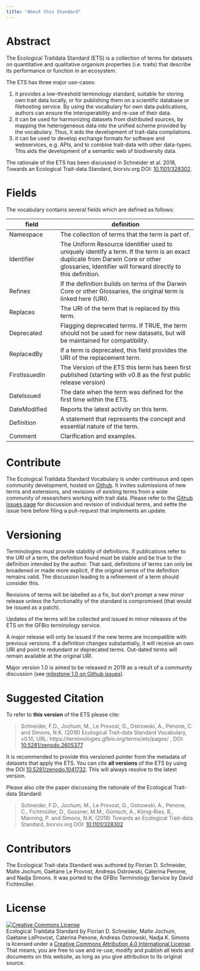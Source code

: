 ```yaml
---
title: "About this Standard"
---
```


# Abstract 

The Ecological Traitdata Standard (ETS) is a collection of terms for datasets on quantitative and qualitative organism properties (i.e. traits) that describe its performance or function in an ecosystem. 

The ETS has three major use-cases:

1. it provides a low-threshold terminology standard, suitable for storing own trait data locally, or for publishing them on a scientific database or filehosting service. By using the vocabulary for own data publications, authors can ensure the interoperability and re-use of their data. 
2. it can be used for harmonizing datasets from distributed sources, by mapping the heterogeneous data into the unified scheme provided by the vocabulary. Thus, it aids the development of trait-data compilations. 
3. it can be used to develop exchange formats for software and webservices, e.g. APIs, and to combine trait-data with other data-types. This aids the development of a semantic web of biodiversity data. 

The rationale of the ETS has been discussed in Schneider et al. 2018, Towards an Ecological Trait-data Standard, biorxiv.org DOI: [10.1101/328302](https://doi.org/10.1101/328302).

# Fields

The vocabulary contains several fields which are defined as follows: 

| field        | definition                          |
|--------------|-------------------------------------|
| Namespace    | The collection of terms that the term is part of.   | 
| Identifier   | The Uniform Resource Identifier used to uniquely identify a term.  If the term is an exact duplicate from Darwin Core or other glossaries, Identifier will forward directly to this definition. |
| Refines      | If the definition builds on terms of the Darwin Core or other Glossaries, the original term is linked here (URI). |
| Replaces     | The URI of the term  that is replaced by this term. | 
| Deprecated   | Flagging deprecated terms. If TRUE, the term should not be used for new datasets, but will be maintained for compatibility. |
| ReplacedBy   | If a term is deprecated, this field provides the URI of the  replacement term. |
| FirstIssuedIn | The Version of the ETS this term has been first published (starting with v0.8 as the first public release version)  | 
| DateIssued   | The date when the term was defined for the first time within the ETS. | 
| DateModified | Reports the latest activity on this term.  | 
| Definition   | A statement that represents the concept and essential nature of the term.  | 
| Comment      | Clarification and examples. |

# Contribute

The Ecological Traitdata Standard Vocabulary is under continuous and open community development, hosted on [Github](https://github.com/EcologicalTraitData/ETS). It invites submissions of new terms and extensions, and revisions of existing terms from a wide community of researchers working with trait data.
Please refer to the [Github Issues page](https://github.com/EcologicalTraitData/ETS/issues) for discussion and revision of individual terms, and settle the issue here before filing a pull-request that implements an update. 

# Versioning

Terminologies must provide stability of definitions. If publications refer to the URI of a term, the definition found must be stable and be true to the definition intended by the author.
That said, definitions of terms can only be broadened or made more explicit, if the original sense of the definition remains valid. The discussion leading to a refinement of a term should consider this.  

Revisions of terms will be labelled as a fix, but don't prompt a new minor release unless the functionality of the standard is compromised (that would be  issued as a patch). 

Updates of the terms will be collected and issued in minor releases of the ETS on the GFBio terminology service. 

A major release will only be issued if the new terms are incompatible with previous versions. If a definition changes substantially, it will receive an own URI and point to redundant or deprecated terms. Out-dated terms will remain available at the original URI.

Major version 1.0 is aimed to be released in 2019 as a result of a community discussion (see [milestone 1.0 on Github issues](https://github.com/EcologicalTraitData/ETS/milestones?with_issues=no)). 


# Suggested Citation

To refer to **this version** of the ETS please cite: 

> Schneider, F.D., Jochum, M., Le Provost, G., Ostrowski, A., Penone, C. and Simons, N.K. (2018) Ecological Trait-data Standard Vocabulary, v0.10, URL: https://terminologies.gfbio.org/terms/ets/pages/ , DOI: [10.5281/zenodo.2605377](https://doi.org/10.5281/zenodo.2605377)  

It is recommended to provide this versioned pointer from the metadata of datasets that apply the ETS. You can cite **all versions** of the ETS by using the DOI [10.5281/zenodo.1041732](https://doi.org/10.5281/zenodo.1041732). This will always resolve to the latest version. 

Please also cite the paper discussing the rationale of the Ecological Trait-data Standard: 

> Schneider, F.D., Jochum, M., Le Provost, G., Ostrowski, A., Penone, C., Fichtmüller, D., Gossner, M.M., Güntsch, A., König-Ries, B., Manning, P. and Simons, N.K. (2018) Towards an Ecological Trait-data Standard, biorxiv.org  DOI: [10.1101/328302](https://doi.org/10.1101/328302) 

# Contributors

The Ecological Trait-data Standard  was authored by Florian D. Schneider, Malte Jochum, Gaëtane Le Provost, Andreas Ostrowski, Caterina Penone, and Nadja Simons. It was ported to the GFBio Terminology Service by David Fichtmüller. 

# License

<a rel="license" href="http://creativecommons.org/licenses/by/4.0/"><img alt="Creative Commons License" style="border-width:0" src="https://i.creativecommons.org/l/by/4.0/88x31.png" /></a><br /><span xmlns:dct="http://purl.org/dc/terms/" property="dct:title">Ecological Traitdata Standard </span> by <span xmlns:cc="http://creativecommons.org/ns#" property="cc:attributionName">Florian D. Schneider, Malte Jochum, Gaëtane LeProvost, Caterina Penone, Andreas Ostrowski, Nadja K. Simons</span> is licensed under a <a rel="license" href="http://creativecommons.org/licenses/by/4.0/">Creative Commons Attribution 4.0 International License</a>. That means, you are free to use and re-use, modify and publish all texts and documents on this website, as long as you give attribution to its original source. 
